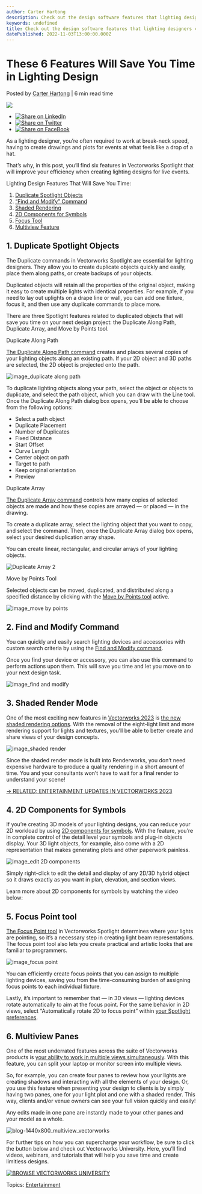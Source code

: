 ```yaml
---
author: Carter Hartong
description: Check out the design software features that lighting designers can use to save time.
keywords: undefined
title: Check out the design software features that lighting designers can use to save time. 
datePublished: 2022-11-03T13:00:00.000Z
---
```

  

# These 6 Features Will Save You Time in Lighting Design

 Posted by [Carter Hartong](https://blog.vectorworks.net/author/carter-hartong) | 6 min read time 

![](https://blog.vectorworks.net/hubfs/Blog%20Images/221020_Tools%20for%20Lighting%20Designers/blog-1440x800_multiview_vectorworks.png) 

* [![Share on LinkedIn](https://2659751.fs1.hubspotusercontent-na1.net/hubfs/2659751/michaelDemo/share-LI.png)](http://www.linkedin.com/shareArticle?mini=true&url=https%3A%2F%2Fblog.vectorworks.net%2F6-game-changing-spotlight-features-for-lighting-designers)
* [![Share on Twitter](https://2659751.fs1.hubspotusercontent-na1.net/hubfs/2659751/michaelDemo/share-TW.png)](https://www.twitter.com/share?text=These%206%20Features%20Will%20Save%20You%20Time%20in%20Lighting%20Design&url=https%3A%2F%2Fblog.vectorworks.net%2F6-game-changing-spotlight-features-for-lighting-designers&via=PMGTweets)
* [![Share on FaceBook](https://2659751.fs1.hubspotusercontent-na1.net/hubfs/2659751/michaelDemo/share-FB.png)](https://www.facebook.com/sharer/sharer.php?u=https%3A%2F%2Fblog.vectorworks.net%2F6-game-changing-spotlight-features-for-lighting-designers)

As a lighting designer, you’re often required to work at break-neck speed, having to create drawings and plots for events at what feels like a drop of a hat.

That’s why, in this post, you’ll find six features in Vectorworks Spotlight that will improve your efficiency when creating lighting designs for live events. 

Lighting Design Features That Will Save You Time:

1. [Duplicate Spotlight Objects](../../../net/vectorworks/blog/index.html)
2. [“Find and Modify” Command](../../../net/vectorworks/blog/index.html)
3. [Shaded Rendering](../../../net/vectorworks/blog/index.html)
4. [2D Components for Symbols](../../../net/vectorworks/blog/index.html)
5. [Focus Tool](../../../net/vectorworks/blog/index.html)
6. [Multiview Feature](../../../net/vectorworks/blog/index.html)

## 1\. Duplicate Spotlight Objects

The Duplicate commands in Vectorworks Spotlight are essential for lighting designers. They allow you to create duplicate objects quickly and easily, place them along paths, or create backups of your objects.

Duplicated objects will retain all the properties of the original object, making it easy to create multiple lights with identical properties. For example, if you need to lay out uplights on a drape line or wall, you can add one fixture, focus it, and then use any duplicate commands to place more.

There are three Spotlight features related to duplicated objects that will save you time on your next design project: the Duplicate Along Path, Duplicate Array, and Move by Points tool.

Duplicate Along Path

[The Duplicate Along Path command](https://app-help.vectorworks.net/2023/eng/VW2023%5FGuide/Objects%5Fedit1/Duplicating%20objects%5Falong%5Fa%5Fpath.htm?rhsearch=duplicate%20along%20path&rhhlterm=duplicating%20duplicate%20duplicates%20duplicated%20along%20path) creates and places several copies of your lighting objects along an existing path. If your 2D object and 3D paths are selected, the 2D object is projected onto the path.

![image_duplicate along path](https://blog.vectorworks.net/hs-fs/hubfs/Blog%20Images/221020_Tools%20for%20Lighting%20Designers/image_duplicate%20along%20path.png?width=405&height=405&name=image_duplicate%20along%20path.png)

To duplicate lighting objects along your path, select the object or objects to duplicate, and select the path object, which you can draw with the Line tool. Once the Duplicate Along Path dialog box opens, you’ll be able to choose from the following options:

* Select a path object
* Duplicate Placement
* Number of Duplicates
* Fixed Distance
* Start Offset
* Curve Length
* Center object on path
* Target to path
* Keep original orientation
* Preview

Duplicate Array

[The Duplicate Array command](https://app-help.vectorworks.net/2023/eng/VW2023%5FGuide/Objects%5Fedit1/Duplicate%5Farray.htm?rhsearch=duplicate%20array&rhhlterm=duplicate%20duplicating%20duplication%20duplicates%20duplicated%20array%20arrayed%20arrays) controls how many copies of selected objects are made and how these copies are arrayed — or placed — in the drawing.

To create a duplicate array, select the lighting object that you want to copy, and select the command. Then, once the Duplicate Array dialog box opens, select your desired duplication array shape.

You can create linear, rectangular, and circular arrays of your lighting objects.

![Duplicate Array 2](https://blog.vectorworks.net/hs-fs/hubfs/Blog%20Images/221020_Tools%20for%20Lighting%20Designers/Duplicate%20Array%202.png?width=1440&height=648&name=Duplicate%20Array%202.png)

Move by Points Tool

Selected objects can be moved, duplicated, and distributed along a specified distance by clicking with the [Move by Points tool](https://app-help.vectorworks.net/2023/eng/VW2023%5FGuide/Objects%5Fedit1/Moving%5Fobjects%5Fby%5Fclicking%5Fwith%5Fthe%5FMove%5Fby%5FPoints%5Ftool.htm?rhhlterm=moving%20move%20moved%20moves%20points%20point&rhsearch=move%20by%20points) active.

![image_move by points](https://blog.vectorworks.net/hs-fs/hubfs/Blog%20Images/221020_Tools%20for%20Lighting%20Designers/image_move%20by%20points.png?width=2788&height=348&name=image_move%20by%20points.png)

## 2\. Find and Modify Command

You can quickly and easily search lighting devices and accessories with custom search criteria by using the [Find and Modify command](https://app-help.vectorworks.net/2023/eng/VW2023%5FGuide/LightingDesign1/Find%20and%5Fmodify.htm?rhsearch=find%20and%20modify&rhhlterm=find%20modify).

Once you find your device or accessory, you can also use this command to perform actions upon them. This will save you time and let you move on to your next design task.

![image_find and modify](https://blog.vectorworks.net/hs-fs/hubfs/Blog%20Images/221020_Tools%20for%20Lighting%20Designers/image_find%20and%20modify.png?width=352&height=430&name=image_find%20and%20modify.png)

## 3\. Shaded Render Mode

One of the most exciting new features in [Vectorworks 2023](https://www.vectorworks.net2023/) is [the new shaded rendering options](https://university.vectorworks.net/course/view.php?id=2228). With the removal of the eight-light limit and more rendering support for lights and textures, you’ll be able to better create and share views of your design concepts.

![image_shaded render](https://blog.vectorworks.net/hs-fs/hubfs/Blog%20Images/221020_Tools%20for%20Lighting%20Designers/image_shaded%20render.png?width=1440&height=663&name=image_shaded%20render.png)

Since the shaded render mode is built into Renderworks, you don’t need expensive hardware to produce a quality rendering in a short amount of time. You and your consultants won’t have to wait for a final render to understand your scene!

[\-> RELATED: ENTERTAINMENT UPDATES IN VECTORWORKS 2023](../../../net/vectorworks/blog/spotlight-and-connectcad-updates-vectorworks-2023.html)  

## 4\. 2D Components for Symbols

If you’re creating 3D models of your lighting designs, you can reduce your 2D workload by using [2D components for symbols](https://app-help.vectorworks.net/2023/eng/VW2023%5FGuide/Symbols/Workflow%5F%20Using%5F2D%5Fcomponents%5Fof%5Fsymbols%5Fand%5Fplug-in%5Fobjects%5Fin.htm?rhhlterm=2d%20components%20component&rhsearch=2d%20components). With the feature, you’re in complete control of the detail level your symbols and plug-in objects display. Your 3D light objects, for example, also come with a 2D representation that makes generating plots and other paperwork painless.

![image_edit 2D components](https://blog.vectorworks.net/hs-fs/hubfs/Blog%20Images/221020_Tools%20for%20Lighting%20Designers/image_edit%202D%20components.png?width=1440&height=871&name=image_edit%202D%20components.png)

Simply right-click to edit the detail and display of any 2D/3D hybrid object so it draws exactly as you want in plan, elevation, and section views.

Learn more about 2D components for symbols by watching the video below:

## 5\. Focus Point tool

[The Focus Point tool](https://app-help.vectorworks.net/2023/eng/VW2023%5FGuide/LightingDesign2/Focusing%5Flighting%5Fdevices.htm?rhsearch=focus%20tool&rhhlterm=focus%20tool) in Vectorworks Spotlight determines where your lights are pointing, so it’s a necessary step in creating light beam representations. The focus point tool also lets you create practical and artistic looks that are familiar to programmers. 

![image_focus point](https://blog.vectorworks.net/hs-fs/hubfs/Blog%20Images/221020_Tools%20for%20Lighting%20Designers/image_focus%20point.png?width=1440&height=1128&name=image_focus%20point.png)

You can efficiently create focus points that you can assign to multiple lighting devices, saving you from the time-consuming burden of assigning focus points to each individual fixture.

Lastly, it’s important to remember that — in 3D views — lighting devices rotate automatically to aim at the focus point. For the same behavior in 2D views, select “Automatically rotate 2D to focus point” within [your Spotlight preferences](https://app-help.vectorworks.net/2023/eng/VW2023%5FGuide/Setup/Spotlight%5Fpreferences%5FLighting%5FDevices%5FParameters%5Fpane.htm#h).

## 6\. Multiview Panes

One of the most underrated features across the suite of Vectorworks products is [your ability to work in multiple views simultaneously](https://app-help.vectorworks.net/2023/eng/VW2023%5FGuide/Views/Changing%5Fthe%5Fmultiple%5Fview%5Fpane%5Flayout.htm?rhhlterm=pane%20panes&rhsearch=multiview%20pane). With this feature, you can split your laptop or monitor screen into multiple views.

So, for example, you can create four panes to review how your lights are creating shadows and interacting with all the elements of your design. Or, you use this feature when presenting your design to clients is by simply having two panes, one for your light plot and one with a shaded render. This way, clients and/or venue owners can see your full vision quickly and easily!

Any edits made in one pane are instantly made to your other panes and your model as a whole. 

![blog-1440x800_multiview_vectorworks](https://blog.vectorworks.net/hs-fs/hubfs/Blog%20Images/221020_Tools%20for%20Lighting%20Designers/blog-1440x800_multiview_vectorworks.png?width=1440&height=800&name=blog-1440x800_multiview_vectorworks.png)

For further tips on how you can supercharge your workflow, be sure to click the button below and check out Vectorworks University. Here, you’ll find videos, webinars, and tutorials that will help you save time and create limitless designs.

[![BROWSE VECTORWORKS UNIVERSITY](https://no-cache.hubspot.com/cta/default/3018241/80cc3a4d-d8da-4e1e-87d3-d9a3e929e246.png)](https://cta-redirect.hubspot.com/cta/redirect/3018241/80cc3a4d-d8da-4e1e-87d3-d9a3e929e246) 

 Topics: [Entertainment](https://blog.vectorworks.net/topic/entertainment) 

  